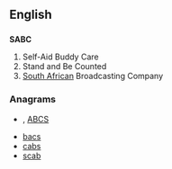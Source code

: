 ==English==

==={{abbreviation}}===
'''SABC'''

# Self-Aid Buddy Care
# Stand and Be Counted
# [[South Africa]]n Broadcasting Company

===Anagrams===
* {{alphagram|[[ABCs#English|ABCs]]}} , [[ABCS#English|ABCS]]
* [[bacs#English|bacs]]
* [[cabs#English|cabs]]
* [[scab#English|scab]]